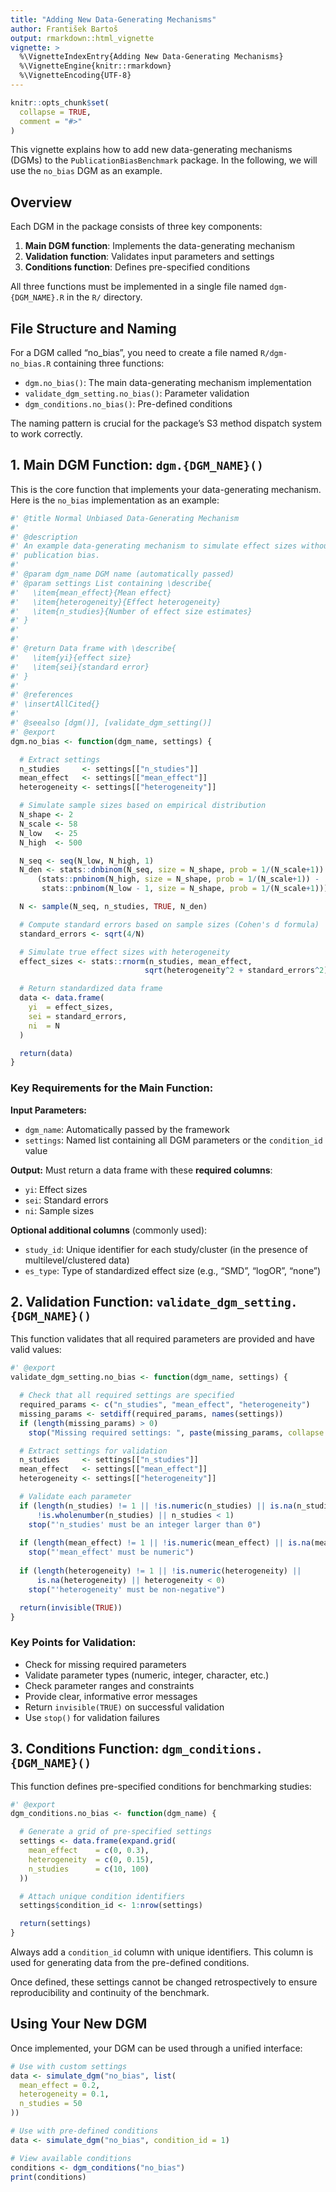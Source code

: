```yaml
---
title: "Adding New Data-Generating Mechanisms"
author: František Bartoš
output: rmarkdown::html_vignette
vignette: >
  %\VignetteIndexEntry{Adding New Data-Generating Mechanisms}
  %\VignetteEngine{knitr::rmarkdown}
  %\VignetteEncoding{UTF-8}
---
```


```r
knitr::opts_chunk$set(
  collapse = TRUE,
  comment = "#>"
)
```

This vignette explains how to add new data-generating mechanisms (DGMs) to the `PublicationBiasBenchmark` package. In the following, we will use the `no_bias` DGM as an example.

## Overview

Each DGM in the package consists of three key components:

1. **Main DGM function**: Implements the data-generating mechanism
2. **Validation function**: Validates input parameters and settings  
3. **Conditions function**: Defines pre-specified conditions

All three functions must be implemented in a single file named `dgm-{DGM_NAME}.R` in the `R/` directory.

## File Structure and Naming

For a DGM called "no_bias", you need to create a file named `R/dgm-no_bias.R` containing three functions:

- `dgm.no_bias()`: The main data-generating mechanism implementation
- `validate_dgm_setting.no_bias()`: Parameter validation
- `dgm_conditions.no_bias()`: Pre-defined conditions

The naming pattern is crucial for the package's S3 method dispatch system to work correctly.

## 1. Main DGM Function: `dgm.{DGM_NAME}()`

This is the core function that implements your data-generating mechanism. Here is the `no_bias` implementation as an example:

```r
#' @title Normal Unbiased Data-Generating Mechanism
#'
#' @description
#' An example data-generating mechanism to simulate effect sizes without
#' publication bias.
#'
#' @param dgm_name DGM name (automatically passed)
#' @param settings List containing \describe{
#'   \item{mean_effect}{Mean effect}
#'   \item{heterogeneity}{Effect heterogeneity}
#'   \item{n_studies}{Number of effect size estimates}
#' }
#'
#'
#' @return Data frame with \describe{
#'   \item{yi}{effect size}
#'   \item{sei}{standard error}
#' }
#'
#' @references
#' \insertAllCited{}
#'
#' @seealso [dgm()], [validate_dgm_setting()]
#' @export
dgm.no_bias <- function(dgm_name, settings) {

  # Extract settings
  n_studies     <- settings[["n_studies"]]
  mean_effect   <- settings[["mean_effect"]]
  heterogeneity <- settings[["heterogeneity"]]

  # Simulate sample sizes based on empirical distribution
  N_shape <- 2
  N_scale <- 58
  N_low   <- 25
  N_high  <- 500

  N_seq <- seq(N_low, N_high, 1)
  N_den <- stats::dnbinom(N_seq, size = N_shape, prob = 1/(N_scale+1)) /
      (stats::pnbinom(N_high, size = N_shape, prob = 1/(N_scale+1)) - 
       stats::pnbinom(N_low - 1, size = N_shape, prob = 1/(N_scale+1)))

  N <- sample(N_seq, n_studies, TRUE, N_den)

  # Compute standard errors based on sample sizes (Cohen's d formula)
  standard_errors <- sqrt(4/N)

  # Simulate true effect sizes with heterogeneity
  effect_sizes <- stats::rnorm(n_studies, mean_effect, 
                              sqrt(heterogeneity^2 + standard_errors^2))

  # Return standardized data frame
  data <- data.frame(
    yi  = effect_sizes,
    sei = standard_errors,
    ni  = N
  )

  return(data)
}
```

### Key Requirements for the Main Function:

**Input Parameters:**

- `dgm_name`: Automatically passed by the framework
- `settings`: Named list containing all DGM parameters or the `condition_id` value

**Output:**
Must return a data frame with these **required columns**:

- `yi`: Effect sizes
- `sei`: Standard errors
- `ni`: Sample sizes

**Optional additional columns** (commonly used):

 - `study_id`: Unique identifier for each study/cluster (in the presence of multilevel/clustered data)
 - `es_type`: Type of standardized effect size (e.g., "SMD", "logOR", "none")


## 2. Validation Function: `validate_dgm_setting.{DGM_NAME}()`

This function validates that all required parameters are provided and have valid values:

```r
#' @export
validate_dgm_setting.no_bias <- function(dgm_name, settings) {

  # Check that all required settings are specified
  required_params <- c("n_studies", "mean_effect", "heterogeneity")
  missing_params <- setdiff(required_params, names(settings))
  if (length(missing_params) > 0)
    stop("Missing required settings: ", paste(missing_params, collapse = ", "))

  # Extract settings for validation
  n_studies     <- settings[["n_studies"]]
  mean_effect   <- settings[["mean_effect"]]
  heterogeneity <- settings[["heterogeneity"]]

  # Validate each parameter
  if (length(n_studies) != 1 || !is.numeric(n_studies) || is.na(n_studies) || 
      !is.wholenumber(n_studies) || n_studies < 1)
    stop("'n_studies' must be an integer larger than 0")
  
  if (length(mean_effect) != 1 || !is.numeric(mean_effect) || is.na(mean_effect))
    stop("'mean_effect' must be numeric")
  
  if (length(heterogeneity) != 1 || !is.numeric(heterogeneity) || 
      is.na(heterogeneity) || heterogeneity < 0)
    stop("'heterogeneity' must be non-negative")

  return(invisible(TRUE))
}
```

### Key Points for Validation:
- Check for missing required parameters
- Validate parameter types (numeric, integer, character, etc.)
- Check parameter ranges and constraints
- Provide clear, informative error messages
- Return `invisible(TRUE)` on successful validation
- Use `stop()` for validation failures

## 3. Conditions Function: `dgm_conditions.{DGM_NAME}()`

This function defines pre-specified conditions for benchmarking studies:

```r
#' @export
dgm_conditions.no_bias <- function(dgm_name) {

  # Generate a grid of pre-specified settings
  settings <- data.frame(expand.grid(
    mean_effect    = c(0, 0.3),
    heterogeneity  = c(0, 0.15),
    n_studies      = c(10, 100)
  ))

  # Attach unique condition identifiers
  settings$condition_id <- 1:nrow(settings)

  return(settings)
}
```

Always add a `condition_id` column with unique identifiers. This column is used for generating data from the pre-defined conditions.

Once defined, these settings cannot be changed retrospectively to ensure reproducibility and continuity of the benchmark.

## Using Your New DGM

Once implemented, your DGM can be used through a unified interface:

```r
# Use with custom settings
data <- simulate_dgm("no_bias", list(
  mean_effect = 0.2,
  heterogeneity = 0.1,
  n_studies = 50
))

# Use with pre-defined conditions
data <- simulate_dgm("no_bias", condition_id = 1)

# View available conditions
conditions <- dgm_conditions("no_bias")
print(conditions)
```
